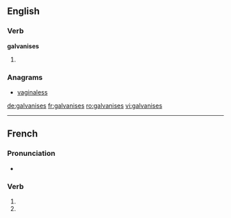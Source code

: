 ==English==

===Verb===
'''galvanises'''

# {{third-person singular of|galvanise}}

===Anagrams===
* [[vaginaless#English|vaginaless]]

[[de:galvanises]]
[[fr:galvanises]]
[[ro:galvanises]]
[[vi:galvanises]]

----
{{also|galvanisés}}
==French==

===Pronunciation===
* {{homophones|galvanise|galvanisent}}

===Verb===
{{fr-verb-form}}

# {{conjugation of|galvaniser||2|s|pres|ind|lang=fr}}
# {{conjugation of|galvaniser||2|s|pres|sub|lang=fr}}
{{count page|[[Wiktionary:Page count]]}}

{{rfc-auto}}
